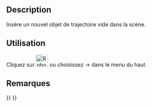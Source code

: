<languages/>

{{Docnav/fr
|[[Robot_RestoreHomePos/fr|Position de départ]]
|[[Robot_SetDefaultOrientation/fr|Orientation par défaut]]
|[[Robot_Workbench/fr|Atelier Robot]]
|IconL=Robot_RestoreHomePos.svg
|IconR=Robot_SetDefaultOrientation.svg
|IconC=Workbench_Robot.svg
}}

{{GuiCommand/fr
|Name=Robot CreateTrajectory
|Name/fr=Robot Trajectoire
|MenuLocation=Robot → Créer une trajectoire
|Workbenches=[[Robot_Workbench/fr|Robot]]
|SeeAlso=
}}

==Description==

Insère un nouvel objet de trajectoire vide dans la scène.

<span id="Usage"></span>
==Utilisation==

Cliquez sur [[Image:Robot_CreateTrajectory.svg|32px]] ou choisissez {{KEY| Robot}}  →  {{KEY|[[Image:Robot_CreateTrajectory.svg|32px]] Créer une trajectoire}} dans le menu du haut.

<span id="Notes"></span>
==Remarques==


{{Docnav/fr
|[[Robot_RestoreHomePos/fr|Position de départ]]
|[[Robot_SetDefaultOrientation/fr|Orientation par défaut]]
|[[Robot_Workbench/fr|Atelier Robot]]
|IconL=Robot_RestoreHomePos.svg
|IconR=Robot_SetDefaultOrientation.svg
|IconC=Workbench_Robot.svg
}}

{{Robot_Tools_navi{{#translation:}}}}
{{Userdocnavi{{#translation:}}}}{{clear}}
